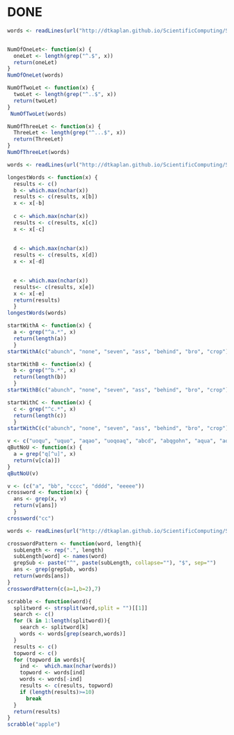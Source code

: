# DONE

``` r
words <- readLines(url("http://dtkaplan.github.io/ScientificComputing/Syllabus/Daily/Day-07/word_list_moby_crossword-flat/word_list_moby_crossword.flat.txt"))


NumOfOneLet<- function(x) {
  oneLet <- length(grep("^.$", x))
  return(oneLet)
}
NumOfOneLet(words)

NumOfTwoLet <- function(x) {
  twoLet <- length(grep("^..$", x))
  return(twoLet) 
}
 NumOfTwoLet(words)

NumOfThreeLet <- function(x) {
  ThreeLet <- length(grep("^...$", x))
  return(ThreeLet)
}
NumOfThreeLet(words)
```

``` r
words <- readLines(url("http://dtkaplan.github.io/ScientificComputing/Syllabus/Daily/Day-07/word_list_moby_crossword-flat/word_list_moby_crossword.flat.txt"))

longestWords <- function(x) {
  results <- c()
  b <- which.max(nchar(x))
  results <- c(results, x[b])
  x <- x[-b]
     
  c <- which.max(nchar(x))
  results <- c(results, x[c])
  x <- x[-c]
  
  
  d <- which.max(nchar(x))
  results <- c(results, x[d])
  x <- x[-d]
  

  e <- which.max(nchar(x))
  results<- c(results, x[e])
  x <- x[-e]
  return(results)
  }
longestWords(words)
``` 



``` r


startWithA <- function(x) {
  a <- grep("^a.*", x)
  return(length(a))
  }
startWithA(c("abunch", "none", "seven", "ass", "behind", "bro", "crop"))

startWithB <- function(x) {
  b <- grep("^b.*", x)
  return(length(b))
  }
startWithB(c("abunch", "none", "seven", "ass", "behind", "bro", "crop"))

startWithC <- function(x) {
  c <- grep("^c.*", x)
  return(length(c))
  }
startWithC(c("abunch", "none", "seven", "ass", "behind", "bro", "crop"))
```

```r
v <- c("uoqu", "uquo", "aqao", "uoqoaq", "abcd", "abqgohn", "aqua", "aqaa", "aaaoaoaoaoaoaoaoquofofofofofof", "ahahahahaqhahahaha")
qButNoU <- function(x) {
  a = grep("q[^u]", x)
  return(v[c(a)])
}
qButNoU(v)
```

``` r
v <- (c("a", "bb", "cccc", "dddd", "eeeee"))
crossword <- function(x) {
  ans <- grep(x, v)
  return(v[ans])
  }
crossword("cc")
```

``` r
words <- readLines(url("http://dtkaplan.github.io/ScientificComputing/Syllabus/Daily/Day-07/word_list_moby_crossword-flat/word_list_moby_crossword.flat.txt"))

crosswordPattern <- function(word, length){
  subLength <- rep(".", length)
  subLength[word] <- names(word)
  grepSub <- paste("^", paste(subLength, collapse=""), "$", sep="")
  ans <- grep(grepSub, words)
  return(words[ans])
}
crosswordPattern(c(a=1,b=2),7)

```

 
``` r
scrabble <- function(word){
  splitword <- strsplit(word,split = "")[[1]]
  search <- c()
  for (k in 1:length(splitword)){
    search <- splitword[k]
    words <- words[grep(search,words)]
  }
  results <- c()
  topword <- c()
  for (topword in words){
    ind <-  which.max(nchar(words)) 
    topword <- words[ind]
    words <- words[-ind]
    results <- c(results, topword)
    if (length(results)>=10)
      break
  }
  return(results)
}
scrabble("apple")
```
